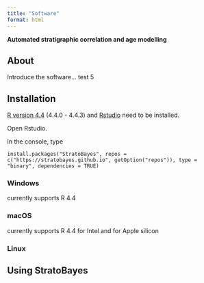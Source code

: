 ```yaml
---
title: "Software"
format: html
---
```


**Automated stratigraphic correlation and age modelling**

## About

Introduce the software... test 5

## Installation

[R version 4.4](https://www.r-project.org/) (4.4.0 - 4.4.3) and [Rstudio](https://posit.co/downloads/) need to be installed.

Open Rstudio.

In the console, type

`install.packages("StratoBayes", repos = c("https://stratobayes.github.io", getOption("repos")), type = "binary", dependencies = TRUE)`

### Windows

currently supports R 4.4

### macOS

currently supports R 4.4 for Intel and for Apple silicon

### Linux

## Using StratoBayes
